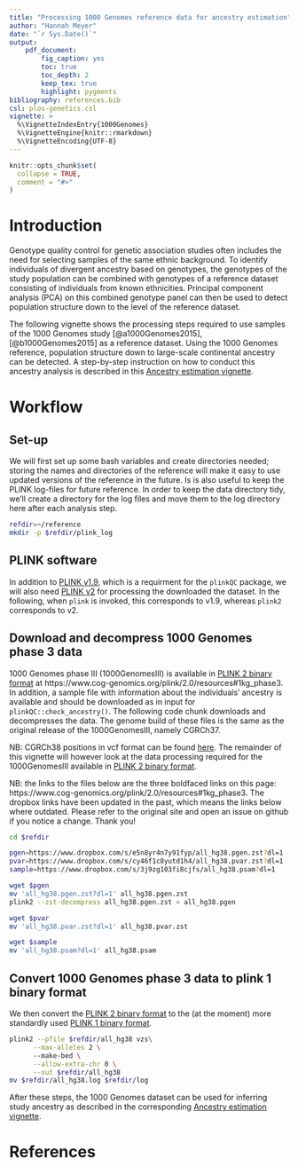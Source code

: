 ```yaml
---
title: "Processing 1000 Genomes reference data for ancestry estimation"
author: "Hannah Meyer"
date: "`r Sys.Date()`"
output:
    pdf_document:
        fig_caption: yes
        toc: true
        toc_depth: 2
        keep_tex: true
        highlight: pygments
bibliography: references.bib
csl: plos-genetics.csl
vignette: >
  %\VignetteIndexEntry{1000Genomes}
  %\VignetteEngine{knitr::rmarkdown}
  %\VignetteEncoding{UTF-8}
---
```


```r
knitr::opts_chunk$set(
  collapse = TRUE,
  comment = "#>"
)
```
# Introduction
Genotype quality control for genetic association studies often includes the need
for selecting samples of the same ethnic background.
To identify individuals of divergent ancestry based on genotypes, the genotypes
of the study population can be combined with genotypes of a reference dataset
consisting of individuals from known ethnicities. 
Principal component analysis (PCA) on this combined genotype panel can then be
used to detect population structure down to the level of the reference dataset.

The following vignette shows the processing steps required to use samples of the
1000 Genomes study [@a1000Genomes2015],[@b1000Genomes2015] as a reference
dataset. Using the 1000 Genomes reference, population structure down to
large-scale continental ancestry can be detected. A step-by-step instruction on
how to conduct this ancestry analysis is described in this
[Ancestry estimation vignette](https://meyer-lab-cshl.github.io/plinkQC/articles/AncestryCheck.html).


# Workflow
## Set-up
We will first set up some bash variables and create directories needed; storing
the names and directories of the reference will make it easy to use 
updated versions of the reference in the future. 
Is is also useful to keep the PLINK log-files for future reference. In order to
keep the data directory tidy, we'll create a directory for the log files and
move them to the log directory here after each analysis step.

```bash
refdir=~/reference
mkdir -p $refdir/plink_log
```

## PLINK software
In addition to [PLINK v1.9](https://www.cog-genomics.org/plink/1.9/), which is a
requirment for the `plinkQC` package, we will also need
[PLINK v2](https://www.cog-genomics.org/plink/2.0/) for processing the
downloaded the dataset. In the following, when `plink` is invoked, this
corresponds to v1.9, whereas `plink2` corresponds to v2.

## Download and decompress 1000 Genomes phase 3 data
1000 Genomes phase III (1000GenomesIII) is available in
[PLINK 2 binary format](https://www.cog-genomics.org/plink/2.0/input#pgen) at https://www.cog-genomics.org/plink/2.0/resources#1kg_phase3.
In addition, a sample file with information about the individuals' ancestry
is available and should be downloaded as in input for `plinkQC::check_ancestry()`.
The following code chunk downloads and decompresses the data.
The genome build of
these files is the same as the original release of the 1000GenomesIII, namely
CGRCh37. 

NB: CGRCh38 positions in vcf format can be found [here](http://ftp.1000genomes.ebi.ac.uk/vol1/ftp/release/20130502/supporting/GRCh38_positions/).
The remainder of this vignette will however look at the data processing required
for the 1000GenomesIII available in
[PLINK 2 binary format](https://www.cog-genomics.org/plink/2.0/input#pgen).

NB: the links to the files below are the three boldfaced links on this page:
https://www.cog-genomics.org/plink/2.0/resources#1kg_phase3. The dropbox links
have been updated in the past, which means the links below where outdated.
Please refer to the original site and open an issue on github if you notice
a change. Thank you!
```bash
cd $refdir

pgen=https://www.dropbox.com/s/e5n8yr4n7y91fyp/all_hg38.pgen.zst?dl=1
pvar=https://www.dropbox.com/s/cy46f1c8yutd1h4/all_hg38.pvar.zst?dl=1
sample=https://www.dropbox.com/s/3j9zg103fi8cjfs/all_hg38.psam?dl=1

wget $pgen
mv 'all_hg38.pgen.zst?dl=1' all_hg38.pgen.zst
plink2 --zst-decompress all_hg38.pgen.zst > all_hg38.pgen

wget $pvar
mv 'all_hg38.pvar.zst?dl=1' all_hg38.pvar.zst

wget $sample
mv 'all_hg38.psam?dl=1' all_hg38.psam
```

## Convert 1000 Genomes phase 3 data to plink 1 binary format
We then convert the
[PLINK 2 binary format](https://www.cog-genomics.org/plink/2.0/input#pgen) to the
(at the moment) more standardly used
[PLINK 1 binary format](https://www.cog-genomics.org/plink/1.9/inputbped).
```bash
plink2 --pfile $refdir/all_hg38 vzs\
      --max-alleles 2 \ 
      --make-bed \
      --allow-extra-chr 0 \
      --out $refdir/all_hg38
mv $refdir/all_hg38.log $refdir/log
```

 
After these steps, the 1000 Genomes dataset can be used 
for inferring study ancestry as described in the corresponding
[Ancestry estimation vignette](https://meyer-lab-cshl.github.io/plinkQC/articles/AncestryCheck.html).

# References

